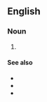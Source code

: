 ==English==
{{wikipedia}}

===Noun===
{{en-noun}}

# {{lb|en|business|legal}} {{io|lang=en|[[limited|Limited]] [[liability|Liability]] Limited [[partnership|Partnership]]}}

====See also====
* {{l|en|LP}}
* {{l|en|LLP}}
* {{l|en|LLC}}